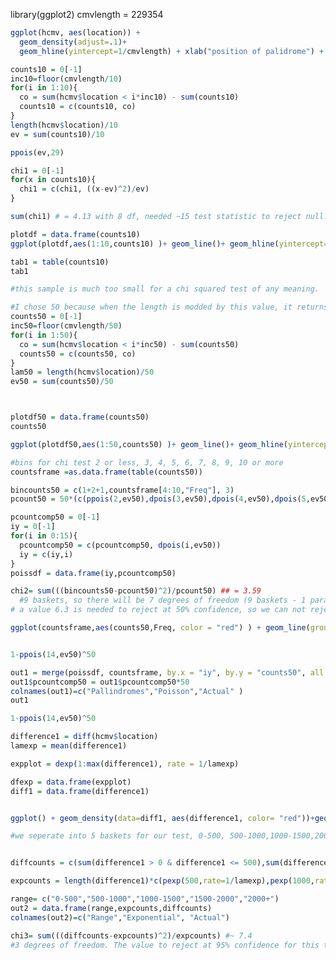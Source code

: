 
library(ggplot2)
cmvlength = 229354
```r

ggplot(hcmv, aes(location)) +
  geom_density(adjust=.1)+ 
  geom_hline(yintercept=1/cmvlength) + xlab("position of palidrome") + ggtitle("Distribution of Palindrome Locations")

```
```r
counts10 = 0[-1]
inc10=floor(cmvlength/10)
for(i in 1:10){
  co = sum(hcmv$location < i*inc10) - sum(counts10)
  counts10 = c(counts10, co)
}
length(hcmv$location)/10
ev = sum(counts10)/10

ppois(ev,29)

chi1 = 0[-1]
for(x in counts10){
  chi1 = c(chi1, ((x-ev)^2)/ev)
}

sum(chi1) # = 4.13 with 8 df, needed ~15 test statistic to reject null.

plotdf = data.frame(counts10)
ggplot(plotdf,aes(1:10,counts10) )+ geom_line()+ geom_hline(yintercept=ev)+xlab("Group Number (1-10)")+ylab("Group Count")+ggtitle("Palindrome Counts in Sequential Group")

```
```r
tab1 = table(counts10)
tab1

#this sample is much too small for a chi squared test of any meaning.
```
```r
#I chose 50 because when the length is modded by this value, it returns 4, meaning we will have minimal data loss(only losing four points), which should not noticebaly affect our resuts.I also tried playing around for a value which allowed the spikes to "stand out," while allowing enough data points for an informative chi squared (near the value the text gave)
counts50 = 0[-1]
inc50=floor(cmvlength/50)
for(i in 1:50){
  co = sum(hcmv$location < i*inc50) - sum(counts50)
  counts50 = c(counts50, co)
}
lam50 = length(hcmv$location)/50
ev50 = sum(counts50)/50



plotdf50 = data.frame(counts50)
counts50

ggplot(plotdf50,aes(1:50,counts50) )+ geom_line()+ geom_hline(yintercept=ev50)+ylab("Counts when Genome is divided into sequential groups, with 50 groups in total") +xlab("Group Number (1-50)")
```

```r
#bins for chi test 2 or less, 3, 4, 5, 6, 7, 8, 9, 10 or more
countsframe =as.data.frame(table(counts50))

bincounts50 = c(1+2+1,countsframe[4:10,"Freq"], 3)
pcount50 = 50*(c(ppois(2,ev50),dpois(3,ev50),dpois(4,ev50),dpois(5,ev50),dpois(6,ev50),dpois(7,ev50),dpois(8,ev50),dpois(9,ev50),1-ppois(9,ev50)))

pcountcomp50 = 0[-1]
iy = 0[-1]
for(i in 0:15){
  pcountcomp50 = c(pcountcomp50, dpois(i,ev50))
  iy = c(iy,i)
}
poissdf = data.frame(iy,pcountcomp50)

chi2= sum(((bincounts50-pcount50)^2)/pcount50) ## = 3.59
  #9 baskets, so there will be 7 degrees of freedom (9 baskets - 1 para - 1),
# a value 6.3 is needed to reject at 50% confidence, so we can not reject that this follows a poisson at any meaningful level.

ggplot(countsframe,aes(counts50,Freq, color = "red") ) + geom_line(group = 1) +labs(x="Number of hits per segment", y="Number Segments", title="Poisson vs Actual Distribution")+ geom_line(data = poissdf, aes(iy,50*pcountcomp50, color = "blue"))+ scale_colour_discrete(name="",labels=c("Poisson","Actual"))


1-ppois(14,ev50)^50

out1 = merge(poissdf, countsframe, by.x = "iy", by.y = "counts50", all.x = TRUE)
out1$pcountcomp50 = out1$pcountcomp50*50
colnames(out1)=c("Pallindromes","Poisson","Actual" )
out1
```

```r
1-ppois(14,ev50)^50

difference1 = diff(hcmv$location)
lamexp = mean(difference1)

expplot = dexp(1:max(difference1), rate = 1/lamexp)

dfexp = data.frame(expplot)
diff1 = data.frame(difference1)


ggplot() + geom_density(data=diff1, aes(difference1, color= "red"))+geom_line(data = dfexp, aes(1:max(difference1),expplot, color="blue"))+xlab("Distance Between Consecutive Pallindromes")+scale_colour_discrete(name="",labels=c("Exponential","Actual"))
```
```r
#we seperate into 5 baskets for our test, 0-500, 500-1000,1000-1500,2000+


diffcounts = c(sum(difference1 > 0 & difference1 <= 500),sum(difference1 > 500 & difference1 <= 1000),sum(difference1 > 1000 & difference1 <= 1500),sum(difference1 > 1500 & difference1 <= 2000),sum(difference1 > 2000))

expcounts = length(difference1)*c(pexp(500,rate=1/lamexp),pexp(1000,rate=1/lamexp)-pexp(500,rate=1/lamexp),pexp(1500,rate=1/lamexp)-pexp(1000,rate=1/lamexp),pexp(2000,rate=1/lamexp)-pexp(1500,rate=1/lamexp),1-pexp(2000,rate=1/lamexp))

range= c("0-500","500-1000","1000-1500","1500-2000","2000+")
out2 = data.frame(range,expcounts,diffcounts)
colnames(out2)=c("Range","Exponential", "Actual")

chi3= sum(((diffcounts-expcounts)^2)/expcounts) #~ 7.4
#3 degrees of freedom. The value to reject at 95% confidence for this test is around 7.8 so this is surprisinglng not a good fit.
```

